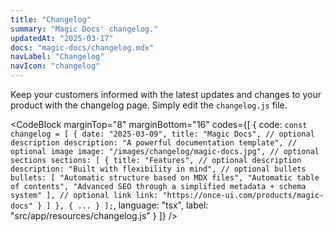 ```yaml
---
title: "Changelog"
summary: "Magic Docs' changelog."
updatedAt: "2025-03-17"
docs: "magic-docs/changelog.mdx"
navLabel: "Changelog"
navIcon: "changelog"
---
```


Keep your customers informed with the latest updates and changes to your product with the changelog page. Simply edit the `changelog.js` file.

<CodeBlock
    marginTop="8"
    marginBottom="16"
    codes={[
  {
    code:
`const changelog = [
    {
      date: "2025-03-09",
      title: "Magic Docs",
      // optional description
      description: "A powerful documentation template",
      // optional image
      image: "/images/changelog/magic-docs.jpg",
      // optional sections
      sections: [
        {
          title: "Features",
          // optional description
          description: "Built with flexibility in mind",
          // optional bullets
          bullets: [
            "Automatic structure based on MDX files",
            "Automatic table of contents",
            "Advanced SEO through a simplified metadata + schema system"
          ],
          // optional link
          link: "https://once-ui.com/products/magic-docs"
        }
      ]
    },
    {
      ...
    }
];`, 
    language: "tsx",
    label: "src/app/resources/changelog.js"
  }
]} />
